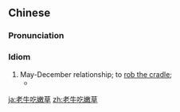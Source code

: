 ==Chinese==
{{zh-forms|lit=old cow eating young grass}}

===Pronunciation===
{{zh-pron
|m=lǎoniúchīnèncǎo
|cat=id
}}

===Idiom===
{{zh-idiom}}

# May-December relationship; to [[rob the cradle]]; {{non-gloss definition|a romance where one partner is significantly older than the other}}
#* {{zh-x|另外 一 個 '''老牛吃嫩草''' 不會 有 好 下場 的 原因 是 年齡 的 代溝。|Another reason why '''relationships with younger women''' end badly is because of the generation gap.}}

[[ja:老牛吃嫩草]]
[[zh:老牛吃嫩草]]